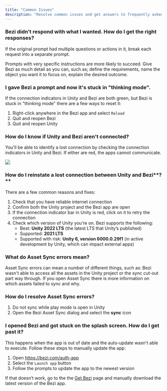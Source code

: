 ```yaml
---
title: "Common Issues"
description: "Resolve common issues and get answers to frequently asked questions."
---
```


### Bezi **didn't respond with what I wanted. How do I get the right responses?** 

If the original prompt had multiple questions or actions in it, break each request into a separate prompt. 

Prompts with very specific instructions are more likely to succeed. Give Bezi as much detail as you can, such as; define the requirements, name the object you want it to focus on, explain the desired outcome.

### **I gave** Bezi **a prompt and now it's stuck in "thinking mode".**

If the connection indicators in Unity and Bezi are both green, but Bezi is stuck in "thinking mode" there are a few ways to reset it:

1. Right-click anywhere in the Bezi app and select `Reload`
2. Quit and reopen Bezi
3. Quit and reopen Unity

### **How do I know if  Unity and** Bezi **aren't connected?**

You'll be able to identify a lost connection by checking the connection indicators in Unity and Bezi. If either are red, the apps cannot communicate. 

![](/images/unity-bezi-connection.png)

### **How do I reinstate a lost connection between Unity and** Bezi**?**

There are a few common reasons and fixes: 

1. Check that you have reliable internet connection
2. Confirm both the Unity project and the Bezi app are open
3. If the connection indicator bar in Unity is red, click on it to retry the connection
4. Check which version of Unity you're on. Bezi supports the following:
   - Best: **Unity 2022 LTS** (the latest LTS that Unity’s published)
   - Supported: **2021 LTS**
   - Supported with risk: **Unity 6, version 6000.0.29f1** (in active development by Unity, which can impact external apps)

### **What do Asset Sync errors mean?** 

Asset Sync errors can mean a number of different things, such as: Bezi wasn't able to access all the assets in the Unity project or the sync cut-out part way through. If you open Asset Sync there is more information on which assets failed to sync and why. 

### **How do I resolve Asset Sync errors?**

1. Do not sync while play mode is open in Unity
2. Open the Bezi Asset Sync dialog and select the **sync** icon

### **I opened** Bezi **and got stuck on the splash screen. How do I get past it?** 

This happens when the app is out of date and the auto-update wasn't able to execute. Follow these steps to manually update the app:

1. Open https://bezi.com/auth-app
2. Select the `Launch app` button
3. Follow the prompts to update the app to the newest version

If that doesn’t work, go to the the [Get Bezi](https://app.bezi.com/setup) page and manually download the latest version of the Bezi app. 